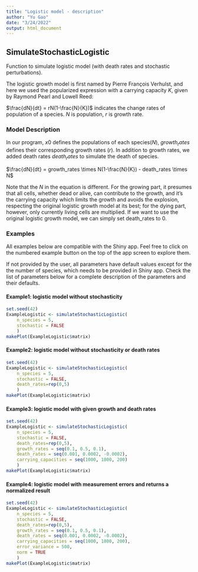 ```yaml
---
title: "Logistic model - description"
author: "Yu Gao"
date: "3/24/2022"
output: html_document
---
```


## SimulateStochasticLogistic

Function to simulate logistic model (with death rates and stochastic perturbations).

The logistic growth model is first named by Pierre François Verhulst, and here we used the popularized expression with a carrying capacity $K$, given by Raymond Pearl and Lowell Reed:

$\frac{dN}{dt} = rN(1-\frac{N}{K})$ indicates the change rates of population of a species. $N$ is population, $r$ is growth rate.


### **Model Description**

In our program, $x0$ defines the populations of each species($N$), $growth_rates$ defines their corresponding growth rates ($r$). In addition to growth rates, we added death rates $death_rates$ to simulate the death of species.

$\frac{dN}{dt} = growth_rates \times N(1-\frac{N}{K}) - death_rates \times N$

Note that the $N$ in the equation is different. For the growing part, it presumes that all cells, whether dead or alive, can contribute to the growth, and it's the carrying capacity which limits the growth and avoids the explosion, respecting the original logistic growth model at its best; for the dying part, however, only currently living cells are multiplied. If we want to use the original logistic growth model, we can simply set death_rates to 0.


### **Examples**

All examples below are compatible with the Shiny app. Feel free to click on the numbered example button on the top of the app screen to explore them.

If not provided by the user, all parameters have default values except for the the number of species, which needs to be provided in Shiny app. Check the list of parameters below for a complete description of the parameters and their defaults.

#### **Example1: logistic model without stochasticity**
```r
set.seed(42)
ExampleLogistic <- simulateStochasticLogistic(
    n_species = 5, 
    stochastic = FALSE
    )
makePlot(ExampleLogistic$matrix)
```

#### **Example2: logistic model without stochasticity or death rates**
```r
set.seed(42)
ExampleLogistic <- simulateStochasticLogistic(
    n_species = 5, 
    stochastic = FALSE, 
    death_rates=rep(0,5)
    )
makePlot(ExampleLogistic$matrix)
```

#### **Example3: logistic model with given growth and death rates**
```r
set.seed(42)
ExampleLogistic <- simulateStochasticLogistic(
    n_species = 5, 
    stochastic = FALSE, 
    death_rates=rep(0,5),
    growth_rates = seq(0.1, 0.5, 0.1),
    death_rates = seq(0.001, 0.0002, -0.0002),
    carrying_capacities = seq(1000, 1800, 200)
    )
makePlot(ExampleLogistic$matrix)
```

#### **Example4: logistic model with measurement errors and returns a normalized result**
```r
set.seed(42)
ExampleLogistic <- simulateStochasticLogistic(
    n_species = 5, 
    stochastic = FALSE, 
    death_rates=rep(0,5),
    growth_rates = seq(0.1, 0.5, 0.1),
    death_rates = seq(0.001, 0.0002, -0.0002),
    carrying_capacities = seq(1000, 1800, 200),
    error_variance = 500, 
    norm = TRUE
    )
makePlot(ExampleLogistic$matrix)
```
